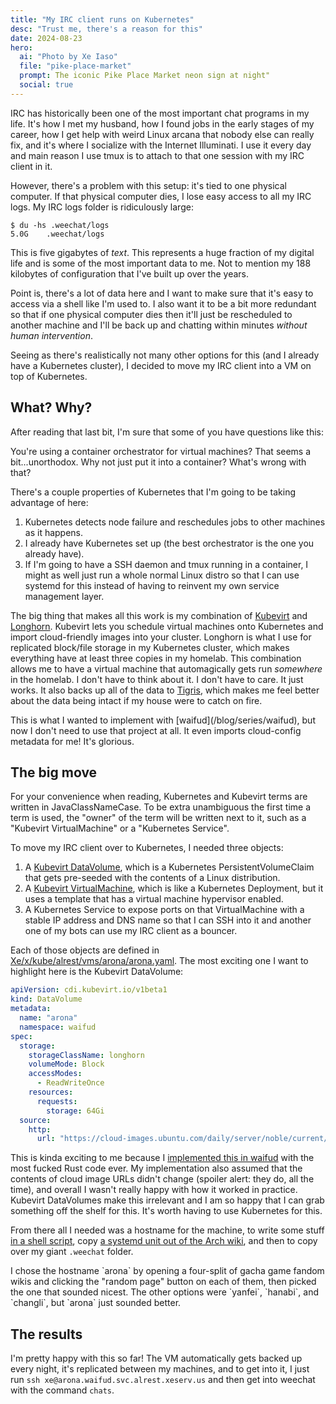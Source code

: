 ```yaml
---
title: "My IRC client runs on Kubernetes"
desc: "Trust me, there's a reason for this"
date: 2024-08-23
hero:
  ai: "Photo by Xe Iaso"
  file: "pike-place-market"
  prompt: The iconic Pike Place Market neon sign at night"
  social: true
---
```


IRC has historically been one of the most important chat programs in my life. It's how I met my husband, how I found jobs in the early stages of my career, how I get help with weird Linux arcana that nobody else can really fix, and it's where I socialize with the Internet Illuminati. I use it every day and main reason I use tmux is to attach to that one session with my IRC client in it.

However, there's a problem with this setup: it's tied to one physical computer. If that physical computer dies, I lose easy access to all my IRC logs. My IRC logs folder is ridiculously large:

```
$ du -hs .weechat/logs
5.0G	.weechat/logs
```

This is five gigabytes of _text_. This represents a huge fraction of my digital life and is some of the most important data to me. Not to mention my 188 kilobytes of configuration that I've built up over the years.

Point is, there's a lot of data here and I want to make sure that it's easy to access via a shell like I'm used to. I also want it to be a bit more redundant so that if one physical computer dies then it'll just be rescheduled to another machine and I'll be back up and chatting within minutes _without human intervention_.

Seeing as there's realistically not many other options for this (and I already have a Kubernetes cluster), I decided to move my IRC client into a VM on top of Kubernetes.

## What? Why?

After reading that last bit, I'm sure that some of you have questions like this:

<Conv name="Aoi" mood="wut">
  You're using a container orchestrator for virtual machines? That seems a
  bit...unorthodox. Why not just put it into a container? What's wrong with
  that?
</Conv>

There's a couple properties of Kubernetes that I'm going to be taking advantage of here:

1. Kubernetes detects node failure and reschedules jobs to other machines as it happens.
1. I already have Kubernetes set up (the best orchestrator is the one you already have).
1. If I'm going to have a SSH daemon and tmux running in a container, I might as well just run a whole normal Linux distro so that I can use systemd for this instead of having to reinvent my own service management layer.

The big thing that makes all this work is my combination of [Kubevirt](https://kubevirt.io) and [Longhorn](https://longhorn.io). Kubevirt lets you schedule virtual machines onto Kubernetes and import cloud-friendly images into your cluster. Longhorn is what I use for replicated block/file storage in my Kubernetes cluster, which makes everything have at least three copies in my homelab. This combination allows me to have a virtual machine that automagically gets run _somewhere_ in the homelab. I don't have to think about it. I don't have to care. It just works. It also backs up all of the data to [Tigris](https://tigrisdata.com), which makes me feel better about the data being intact if my house were to catch on fire.

<Conv name="Cadey" mood="coffee">
  This is what I wanted to implement with [waifud](/blog/series/waifud), but now
  I don't need to use that project at all. It even imports cloud-config metadata
  for me! It's glorious.
</Conv>

## The big move

<Conv name="Mara" mood="hacker">
  For your convenience when reading, Kubernetes and Kubevirt terms are written
  in JavaClassNameCase. To be extra unambiguous the first time a term is used,
  the "owner" of the term will be written next to it, such as a "Kubevirt
  VirtualMachine" or a "Kubernetes Service".
</Conv>

To move my IRC client over to Kubernetes, I needed three objects:

1. A [Kubevirt DataVolume](https://github.com/kubevirt/containerized-data-importer/blob/main/doc/datavolumes.md), which is a Kubernetes PersistentVolumeClaim that gets pre-seeded with the contents of a Linux distribution.
2. A [Kubevirt VirtualMachine](https://kubevirt.io/user-guide/user_workloads/creating_vms/), which is like a Kubernetes Deployment, but it uses a template that has a virtual machine hypervisor enabled.
3. A Kubernetes Service to expose ports on that VirtualMachine with a stable IP address and DNS name so that I can SSH into it and another one of my bots can use my IRC client as a bouncer.

Each of those objects are defined in [Xe/x/kube/alrest/vms/arona/arona.yaml](https://github.com/Xe/x/blob/master/kube/alrest/vms/arona/arona.yaml). The most exciting one I want to highlight here is the Kubevirt DataVolume:

```yaml
apiVersion: cdi.kubevirt.io/v1beta1
kind: DataVolume
metadata:
  name: "arona"
  namespace: waifud
spec:
  storage:
    storageClassName: longhorn
    volumeMode: Block
    accessModes:
      - ReadWriteOnce
    resources:
      requests:
        storage: 64Gi
  source:
    http:
      url: "https://cloud-images.ubuntu.com/daily/server/noble/current/noble-server-cloudimg-amd64.img"
```

This is kinda exciting to me because I [implemented this in waifud](https://github.com/Xe/waifud/blob/a0c21bcfe5855e5effbfd52ecec7206b6be568aa/src/api/instances.rs#L458-L506) with the most fucked Rust code ever. My implementation also assumed that the contents of cloud image URLs didn't change (spoiler alert: they do, all the time), and overall I wasn't really happy with how it worked in practice. Kubevirt DataVolumes make this irrelevant and I am so happy that I can grab something off the shelf for this. It's worth having to use Kubernetes for this.

From there all I needed was a hostname for the machine, to write some stuff [in a shell script](https://github.com/Xe/x/blob/master/kube/alrest/vms/arona/setup.sh), copy [a systemd unit out of the Arch wiki](https://wiki.archlinux.org/title/WeeChat#tmux_method), and then to copy over my giant `.weechat` folder.

<Conv name="Cadey" mood="enby">
  I chose the hostname `arona` by opening a four-split of gacha game fandom
  wikis and clicking the "random page" button on each of them, then picked the
  one that sounded nicest. The other options were `yanfei`, `hanabi`, and
  `changli`, but `arona` just sounded better.
</Conv>

## The results

<Picture
  path="blog/2024/arona-irc/arona-uwufetch"
  desc="A screenshot of my VM arona running neowofetch, showing off the fact that it has 4 hours of uptime, is using about a gigabyte of ram, and is running Ubuntu 24.04."
/>

I'm pretty happy with this so far! The VM automatically gets backed up every night, it's replicated between my machines, and to get into it, I just run `ssh xe@arona.waifud.svc.alrest.xeserv.us` and then get into weechat with the command `chats`.

<Picture
  path="blog/2024/arona-irc/irc-client"
  desc="A screenshot of my IRC client in the Gentoo offtopic IRC channel on Libera.chat"
/>
